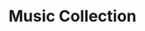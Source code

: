 ---
title: "Music Collection"
publishedAt: "2024-05-01"
summary: "A collection of my best musical productions across different styles."
images:
  - "/images/projects/music-project/cover.jpg"
team:
  - name: "Terence"
    role: "Music Producer"
    avatar: "/images/avatar.jpg"
    linkedIn: ""
mainMusic:
  src: "/music/Analyse_Objective.mp3"
  title: "Analyse Objective"
  style: "Deep Ambient"
  cover: "/images/projects/music-project/Analyse_objective.mp4"
  isVideo: true
  thumbnailTime: 116.97
extraMusics:
  - src: "/music/WaveBackground.mp3"
    title: "Wave Background"
    style: "Deep Electronica"
    cover: "/images/projects/music-project/waves.jpg"
  - src: "/music/Deficit_calorique.mp3"
    title: "Déficit Calorique"
    style: "Deep Drum and Bass"
    cover: "/images/projects/music-project/deficit.mp4"
    isVideo: true
    thumbnailTime: 116.97
  - src: "/music/Traite_de_paix.mp3"
    title: "Traité de paix"
    style: "Deep Ambient"
    cover: "/images/projects/music-project/traite.mp4"
    isVideo: true
    thumbnailTime: 160
  - src: "/music/The_Wall.mp3"
    title: "The Wall"
    style: "Dark Electronica"
    cover: "/images/projects/music-project/The_wall.mp4"
    isVideo: true
    thumbnailTime: 116.97
  - src: "/music/Deux_fois_toi_six.mp3"
    title: "Deux fois toi six"
    style: "Underground Electronica"
    cover: "/images/projects/music-project/cover (2).jpg"
  - src: "/music/Siwa.mp3"
    title: "Siwa"
    style: "Electro flamenco/arabic"
    cover: "/images/projects/music-project/cover (5).jpg"
  - src: "/music/Clarte_des_reflets.mp3"
    title: "Clarté des reflets"
    style: "Deep Ambient"
    cover: "/images/projects/music-project/cover (1).jpg"
  - src: "/music/Autrement.mp3"
    title: "Autrement"
    style: "Deep Chillwave"
    cover: "/images/projects/music-project/cover (4).jpg"
  - src: "/music/Matin_theine.mp3"
    title: "Matin Théiné"
    style: "Melodic Techno"
    cover: "/images/projects/music-project/cover (3).jpg"
  - src: "/music/Neutralite_suisse.mp3"
    title: "Neutralité suisse"
    style: "Underground Electronica"
    cover: "/images/projects/music-project/cover (2).jpg"
  - src: "/music/Surin.mp3"
    title: "Surin"
    style: "Deep Ambient"
    cover: "/images/projects/music-project/cover (1).jpg"
  - src: "/music/Double_double.mp3"
    title: "Double double"
    style: "Melodic Techno"
    cover: "/images/projects/music-project/cover (3).jpg"
  - src: "/music/Geppetto_contre_les_ninjas.mp3"
    title: "Geppetto contre les ninjas"
    style: "Deep Chillwave"
    cover: "/images/projects/music-project/cover (4).jpg"
  - src: "/music/Adraga.mp3"
    title: "Adraga"
    style: "Ambiant Chiptune"
    cover: "/images/projects/music-project/cover (5).jpg"
  - src: "/music/Gueule_de_bois.mp3"
    title: "Gueule de bois"
    style: "Deep Chillwave"
    cover: "/images/projects/music-project/cover (4).jpg"
  - src: "/music/Casse_la_demarche_dans_le_metro.mp3"
    title: "Casse la démarche dans le métro"
    style: "Underground Electronica"
    cover: "/images/projects/music-project/cover (2).jpg"
  - src: "/music/Extase_terminal.mp3"
    title: "Extase terminale"
    style: "Melodic Techno"
    cover: "/images/projects/music-project/cover (3).jpg"
---